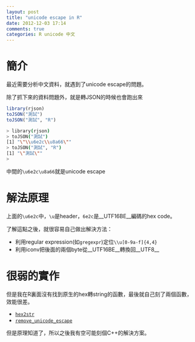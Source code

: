 ```yaml
---
layout: post
title: "unicode escape in R"
date: 2012-12-03 17:14
comments: true
categories: R unicode 中文
---
```


# 簡介

最近需要分析中文資料，就遇到了unicode escape的問題。

除了抓下來的資料問題外，就是轉JSON的時候也會跑出來

```r
library(rjson)
toJSON("測試")
toJSON("測試", "R")
```

```sh
> library(rjson)
> toJSON("測試")
[1] "\"\\u6e2c\\u8a66\""
> toJSON("測試", "R")
[1] "\"測試\""
> 
```

中間的`\u6e2c\u8a66`就是unicode escape

# 解法原理

上面的`\u6e2c`中，`\u`是header，`6e2c`是__UTF16BE__編碼的hex code。

了解這點之後，就很容易自己做出解決方法：

- 利用regular expression(如`gregexpr`)定位`\\u[0-9a-f]{4,4}`
- 利用iconv把後面的兩個byte從__UTF16BE__轉換回__UTF8__

# 很弱的實作

但是我在R裏面沒有找到原生的hex轉string的函數，最後就自己刻了兩個函數，效能很差。

- [`hex2str`](git://gist.github.com/4193275.git)
- [`remove_unicode_escape`](git://gist.github.com/4193405.git)

但是原理知道了，所以之後我有空可能刻個C++的解決方案。
